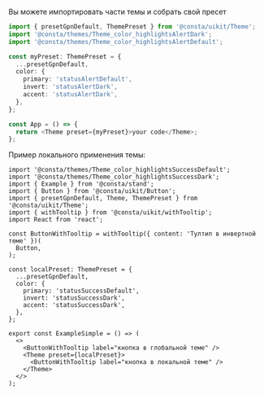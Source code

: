 
Вы можете импортировать части темы и собрать свой пресет

```ts
import { presetGpnDefault, ThemePreset } from '@consta/uikit/Theme';
import '@consta/themes/Theme_color_highlightsAlertDark';
import '@consta/themes/Theme_color_highlightsAlertDefault';

const myPreset: ThemePreset = {
  ...presetGpnDefault,
  color: {
    primary: 'statusAlertDefault',
    invert: 'statusAlertDark',
    accent: 'statusAlertDark',
  },
};

const App = () => {
  return <Theme preset={myPreset}>your code</Theme>;
};
```

Пример локального применения темы:

```tsx
import '@consta/themes/Theme_color_highlightsSuccessDefault';
import '@consta/themes/Theme_color_highlightsSuccessDark';
import { Example } from '@consta/stand';
import { Button } from '@consta/uikit/Button';
import { presetGpnDefault, Theme, ThemePreset } from '@consta/uikit/Theme';
import { withTooltip } from '@consta/uikit/withTooltip';
import React from 'react';

const ButtonWithTooltip = withTooltip({ content: 'Тултип в инвертной теме' })(
  Button,
);

const localPreset: ThemePreset = {
  ...presetGpnDefault,
  color: {
    primary: 'statusSuccessDefault',
    invert: 'statusSuccessDark',
    accent: 'statusSuccessDark',
  },
};

export const ExampleSimple = () => (
  <>
    <ButtonWithTooltip label="кнопка в глобальной теме" />
    <Theme preset={localPreset}>
      <ButtonWithTooltip label="кнопка в локальной теме" />
    </Theme>
  </>
);
```

<ExampleSimple />
